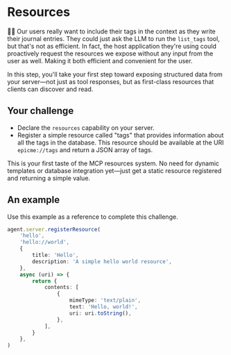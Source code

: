 # Resources

<EpicVideo url="https://www.epicai.pro/workshops/day-1-2-mcp-fundamentals/resources~ah1hi" />

👨‍💼 Our users really want to include their tags in the context as they write
their journal entries. They could just ask the LLM to run the `list_tags` tool,
but that's not as efficient. In fact, the host application they're using could
proactively request the resources we expose without any input from the user as
well. Making it both efficient and convenient for the user.

In this step, you'll take your first step toward exposing structured data from
your server—not just as tool responses, but as first-class resources that
clients can discover and read.

## Your challenge

- Declare the `resources` capability on your server.
- Register a simple resource called "tags" that provides information about all
  the tags in the database. This resource should be available at the URI
  `epicme://tags` and return a JSON array of tags.

This is your first taste of the MCP resources system. No need for dynamic
templates or database integration yet—just get a static resource registered and
returning a simple value.

## An example

Use this example as a reference to complete this challenge.

```ts
agent.server.registerResource(
	'hello',
	'hello://world',
	{
		title: 'Hello',
		description: 'A simple hello world resource',
	},
	async (uri) => {
		return {
			contents: [
				{
					mimeType: 'text/plain',
					text: 'Hello, world!',
					uri: uri.toString(),
				},
			],
		}
	},
)
```
